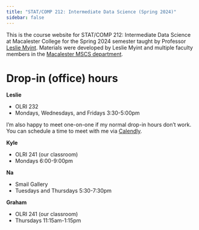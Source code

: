 ```yaml
---
title: "STAT/COMP 212: Intermediate Data Science (Spring 2024)"
sidebar: false
---
```


This is the course website for STAT/COMP 212: Intermediate Data Science at Macalester College for the Spring 2024 semester taught by Professor [Leslie Myint](https://www.lesliemyint.org). Materials were developed by Leslie Myint and multiple faculty members in the [Macalester MSCS department](https://www.macalester.edu/mscs/facultystaff/).

# Drop-in (office) hours

**Leslie**

- OLRI 232
- Mondays, Wednesdays, and Fridays 3:30-5:00pm

I'm also happy to meet one-on-one if my normal drop-in hours don't work. You can schedule a time to meet with me via [Calendly](https://calendly.com/lmyint).

**Kyle**

- OLRI 241 (our classroom)
- Mondays 6:00-9:00pm

**Na**

- Smail Gallery
- Tuesdays and Thursdays 5:30-7:30pm

**Graham**

- OLRI 241 (our classroom)
- Thursdays 11:15am-1:15pm
